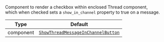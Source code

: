 Component to render a checkbox within enclosed Thread component, which when checked sets a `show_in_channel` property to true on a message.

| Type | Default |
| - | - |
| component | [`ShowThreadMessageInChannelButton`](../../../ui-components/show_thread_message_in_channel_button.mdx) |
